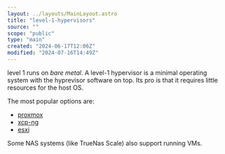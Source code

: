```yaml
---
layout: ../layouts/MainLayout.astro
title: "level-1-hypervisors"
source: ""
scope: "public"
type: "main"
created: "2024-06-17T12:06Z"
modified: "2024-07-16T14:49Z"
---
```


level 1 runs on *bare metal*. A level-1 hypervisor is a minimal operating system with the hyprevisor software on top. Its pro is that it requires little resources for the host OS.

The most popular options are:
- [proxmox](/proxmox)
- [xcp-ng](/xcp-ng)
- [esxi](/esxi)

Some NAS systems (like TrueNas Scale) also support running VMs.